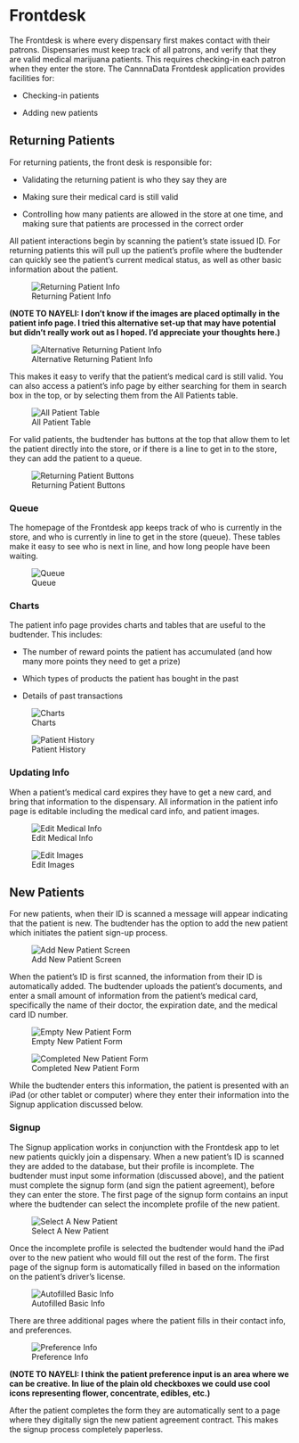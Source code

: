 # Frontdesk

<link rel="icon" type="image/png" href="https://s3-us-west-2.amazonaws.com/cannadatacdn/CannaData_Logo.png">

The Frontdesk is where every dispensary first makes contact with their patrons. Dispensaries must keep track of all patrons, and verify that they are valid medical marijuana patients. This requires checking-in each patron when they enter the store. The CannnaData Frontdesk application provides facilities for:

* Checking-in patients

* Adding new patients

## Returning Patients

For returning patients, the front desk is responsible for:

* Validating the returning patient is who they say they are

* Making sure their medical card is still valid

* Controlling how many patients are allowed in the store at one time, and making sure that patients are processed in the correct order

All patient interactions begin by scanning the patient's state issued ID. For returning patients this will pull up the patient's profile where the budtender can quickly see the patient's current medical status, as well as other basic information about the patient. 

![Returning Patient Info](images/FD1.png)

**(NOTE TO NAYELI: I don't know if the images are placed optimally in the patient info page. I tried this alternative set-up that may have potential but didn't really work out as I hoped. I'd appreciate your thoughts here.)**

![Alternative Returning Patient Info](images/FDalt.png)

This makes it easy to verify that the patient's medical card is still valid. You can also access a patient's info page by either searching for them in search box in the top, or by selecting them from the All Patients table. 

![All Patient Table](images/FD3.png)

For valid patients, the budtender has buttons at the top that allow them to let the patient directly into the store, or if there is a line to get in to the store, they can add the patient to a queue. 

![Returning Patient Buttons](images/FD12.png)

### Queue

The homepage of the Frontdesk app keeps track of who is currently in the store, and who is currently in line to get in the store (queue). These tables make it easy to see who is next in line, and how long people have been waiting. 

![Queue](images/FD2.png)

### Charts

The patient info page provides charts and tables that are useful to the budtender. This includes:

* The number of reward points the patient has accumulated (and how many more points they need to get a prize)

* Which types of products the patient has bought in the past

* Details of past transactions

![Charts](images/FD4.png)

![Patient History](images/FD5.png)

### Updating Info

When a patient's medical card expires they have to get a new card, and bring that information to the dispensary. All information in the patient info page is editable including the medical card info, and patient images. 

![Edit Medical Info](images/FD6.png)

![Edit Images](images/FD7.png)

## New Patients

For new patients, when their ID is scanned a message will appear indicating that the patient is new. The budtender has the option to add the new patient which initiates the patient sign-up process. 

![Add New Patient Screen](images/FD10.png)

When the patient's ID is first scanned, the information from their ID is automatically added. The budtender uploads the patient's documents, and enter a small amount of information from the patient's medical card, specifically the name of their doctor, the expiration date, and the medical card ID number. 

![Empty New Patient Form](images/FD11.png)

![Completed New Patient Form](images/FD9.png)

While the budtender enters this information, the patient is presented with an iPad (or other tablet or computer) where they enter their information into the Signup application discussed below.

### Signup

The Signup application works in conjunction with the Frontdesk app to let new patients quickly join a dispensary. When a new patient's ID is scanned they are added to the database, but their profile is incomplete. The budtender must input some information (discussed above), and the patient must complete the signup form (and sign the patient agreement), before they can enter the store. The first page of the signup form contains an input where the budtender can select the incomplete profile of the new patient. 

![Select A New Patient](images/S1.png)

Once the incomplete profile is selected the budtender would hand the iPad over to the new patient who would fill out the rest of the form. The first page of the signup form is automatically filled in based on the information on the patient's driver's license. 

![Autofilled Basic Info](images/S2.png)

There are three additional pages where the patient fills in their contact info, and preferences. 

![Preference Info](images/S3.png)

**(NOTE TO NAYELI: I think the patient preference input is an area where we can be creative. In liue of the plain old checkboxes we could use cool icons representing flower, concentrate, edibles, etc.)**

After the patient completes the form they are automatically sent to a page where they digitally sign the new patient agreement contract. This makes the signup process completely paperless. 

